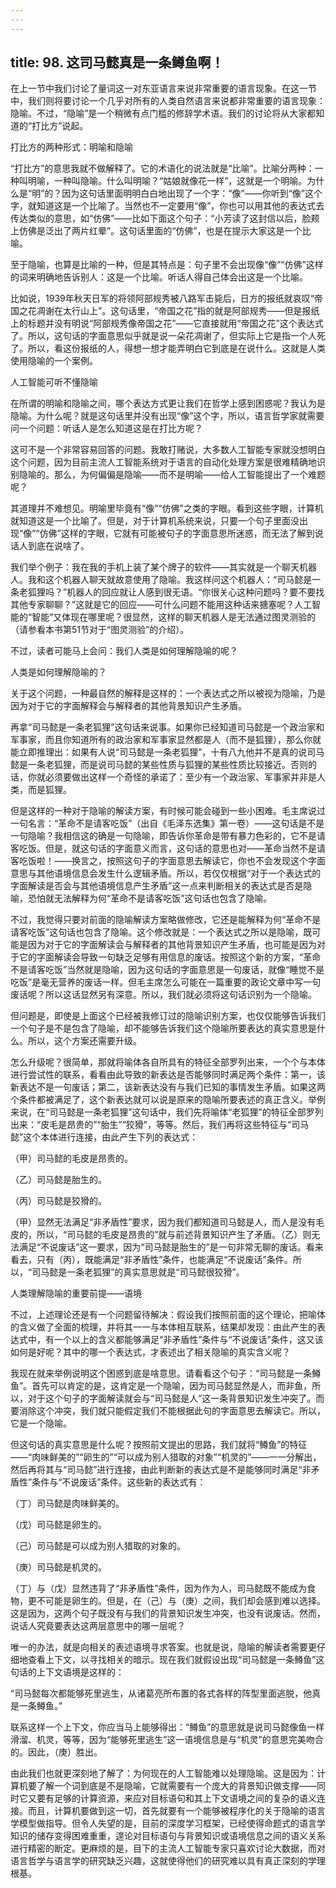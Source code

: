 ```yaml
---
---
---
```

title: 98. 这司马懿真是一条鳟鱼啊！
---




在上一节中我们讨论了量词这一对东亚语言来说非常重要的语言现象。在这一节中，我们则将要讨论一个几乎对所有的人类自然语言来说都非常重要的语言现象：隐喻。不过，“隐喻”是一个稍微有点门槛的修辞学术语。我们的讨论将从大家都知道的“打比方”说起。





打比方的两种形式：明喻和隐喻


“打比方”的意思我就不做解释了。它的术语化的说法就是“比喻”。比喻分两种：一种叫明喻，一种叫隐喻。什么叫明喻？“姑娘就像花一样”，这就是一个明喻。为什么是“明”的？因为这句话里面明明白白地出现了一个字：“像”——你听到“像”这个字，就知道这是一个比喻了。当然也不一定要用“像”，你也可以用其他的表达式去传达类似的意思，如“仿佛”——比如下面这个句子：“小芳读了这封信以后，脸颊上仿佛是泛出了两片红晕”。这句话里面的“仿佛”，也是在提示大家这是一个比喻。

至于隐喻，也算是比喻的一种，但是其特点是：句子里不会出现像“像”“仿佛”这样的词来明确地告诉别人：这是一个比喻。听话人得自己体会出这是一个比喻。

比如说，1939年秋天日军的将领阿部规秀被八路军击毙后，日方的报纸就哀叹“帝国之花凋谢在太行山上”。这句话里，“帝国之花”指的就是阿部规秀——但是报纸上的标题并没有明说“阿部规秀像帝国之花”——它直接就用“帝国之花”这个表达式了。所以，这句话的字面意思似乎就是说一朵花凋谢了，但实际上它是指一个人死了。所以，看这份报纸的人，得想一想才能弄明白它到底是在说什么。这就是人类使用隐喻的一个案例。





人工智能可听不懂隐喻


在所谓的明喻和隐喻之间，哪个表达方式更让我们在哲学上感到困惑呢？我认为是隐喻。为什么呢？就是这句话里并没有出现“像”这个字，所以，语言哲学家就需要问一个问题：听话人是怎么知道这是在打比方呢？

这可不是一个非常容易回答的问题。我敢打赌说，大多数人工智能专家就没想明白这个问题，因为目前主流人工智能系统对于语言的自动化处理方案是很难精确地识别隐喻的。那么，为何偏偏是隐喻——而不是明喻——给人工智能提出了一个难题呢？

其道理并不难想见。明喻里毕竟有“像”“仿佛”之类的字眼。看到这些字眼，计算机就知道这是一个比喻了。但是，对于计算机系统来说，只要一个句子里面没出现“像”“仿佛”这样的字眼，它就有可能被句子的字面意思所迷惑，而无法了解到说话人到底在说啥了。

我们举个例子：我在我的手机上装了某个牌子的软件——其实就是一个聊天机器人。我和这个机器人聊天就故意使用了隐喻。我这样问这个机器人：“司马懿是一条老狐狸吗？”机器人的回应就让人感到很无语。“你很关心这种问题吗？要不要找其他专家聊聊？”这就是它的回应——可什么问题不能用这种话来搪塞呢？人工智能的“智能”又体现在哪里呢？很显然，这样的聊天机器人是无法通过图灵测验的（请参看本书第51节对于“图灵测验”的介绍）。

不过，读者可能马上会问：我们人类是如何理解隐喻的呢？





人类是如何理解隐喻的？


关于这个问题，一种最自然的解释是这样的：一个表达式之所以被视为隐喻，乃是因为对于它的字面解释会与解释者的其他背景知识产生矛盾。

再拿“司马懿是一条老狐狸”这句话来说事。如果你已经知道司马懿是一个政治家和军事家，而且你知道所有的政治家和军事家显然都是人（而不是狐狸），那么你就能立即推理出：如果有人说“司马懿是一条老狐狸”，十有八九他并不是真的说司马懿是一条老狐狸，而是说司马懿的某些性质与狐狸的某些性质比较接近。否则的话，你就必须要做出这样一个奇怪的承诺了：至少有一个政治家、军事家并非是人类，而是狐狸。

但是这样的一种对于隐喻的解读方案，有时候可能会碰到一些小困难。毛主席说过一句名言：“革命不是请客吃饭”（出自《毛泽东选集》第一卷）——这句话是不是一句隐喻？我相信这的确是一句隐喻，即告诉你革命是带有暴力色彩的，它不是请客吃饭。但是，就这句话的字面意义而言，这句话的意思也对——革命当然不是请客吃饭啦！——换言之，按照这句子的字面意思去解读它，你也不会发现这个字面意思与其他语境信息会发生什么逻辑矛盾。所以，若仅仅根据“对于一个表达式的字面解读是否会与其他语境信息产生矛盾”这一点来判断相关的表达式是否是隐喻，恐怕就无法解释为何“革命不是请客吃饭”这句话也包含了隐喻。

不过，我觉得只要对前面的隐喻解读方案略做修改，它还是能解释为何“革命不是请客吃饭”这句话也包含了隐喻。这个修改就是：一个表达式之所以是隐喻，既可能是因为对于它的字面解读会与解释者的其他背景知识产生矛盾，也可能是因为对于它的字面解读会导致一句缺乏足够有用信息的废话。按照这个新的方案，“革命不是请客吃饭”当然就是隐喻，因为这句话的字面意思是一句废话，就像“睡觉不是吃饭”是毫无营养的废话一样。但毛主席怎么可能在一篇重要的政论文章中写一句废话呢？所以这话显然另有深意。所以，我们就必须将这句话识别为一个隐喻。

但问题是，即使是上面这个已经被我修订过的隐喻识别方案，也仅仅能够告诉我们一个句子是不是包含了隐喻，却不能够告诉我们这个隐喻所要表达的真实意思是什么。所以，这个方案还需要升级。

怎么升级呢？很简单，那就将喻体各自所具有的特征全部罗列出来，一个个与本体进行尝试性的联系，看看由此导致的新表达是否能够同时满足两个条件：第一，该新表达不是一句废话；第二，该新表达没有与我们已知的事情发生矛盾。如果这两个条件都被满足了，这个新表达就可以说是原来的隐喻所要表述的真正含义。举例来说，在“司马懿是一条老狐狸”这句话中，我们先将喻体“老狐狸”的特征全部罗列出来：“皮毛是昂贵的”“胎生”“狡猾”，等等。然后，我们再将这些特征与“司马懿”这个本体进行连接，由此产生下列的表达式：

（甲）司马懿的毛皮是昂贵的。

（乙）司马懿是胎生的。

（丙）司马懿是狡猾的。

（甲）显然无法满足“非矛盾性”要求，因为我们都知道司马懿是人，而人是没有毛皮的，所以，“司马懿的毛皮是昂贵的”就与前述背景知识产生了矛盾。（乙）则无法满足“不说废话”这一要求，因为“司马懿是胎生的”是一句非常无聊的废话。看来看去，只有（丙），既能满足“非矛盾性”条件，也能满足“不说废话”条件。所以，“司马懿是一条老狐狸”的真实意思就是“司马懿很狡猾”。





人类理解隐喻的重要前提——语境


不过，上述理论还是有一个问题留待解决：假设我们按照前面的这个理论，把喻体的含义做了全面的梳理，并将其一一与本体相互联系，结果却发现：由此产生的表达式中，有一个以上的含义都能够满足“非矛盾性”条件与“不说废话”条件，这又该如何是好呢？其中的哪一个表达式，才表述出了相关隐喻的真实含义呢？

我现在就来举例说明这个困惑到底是啥意思。请看看这个句子：“司马懿是一条鳟鱼”。首先可以肯定的是，这肯定是一个隐喻，因为司马懿显然是人，而非鱼，所以，对于这个句子的字面解读就会与“司马懿是人”这一条背景知识发生冲突了。而要消除这个冲突，我们就只能假定我们不能根据此句的字面意思去解读它。所以，它是一个隐喻。

但这句话的真实意思是什么呢？按照前文提出的思路，我们就将“鳟鱼”的特征——“肉味鲜美的”“卵生的”“可以成为别人猎取的对象”“机灵的”——一一分解出，然后再将其与“司马懿”进行连接，由此判断新的表达式是不是能够同时满足“非矛盾性”条件与“不说废话”条件。这些新的表达式有：

（丁）司马懿是肉味鲜美的。

（戊）司马懿是卵生的。

（己）司马懿是可以成为别人猎取的对象的。

（庚）司马懿是机灵的。

（丁）与（戊）显然违背了“非矛盾性”条件，因为作为人，司马懿既不能成为食物，更不可能是卵生的。但是，在（己）与（庚）之间，我们却会感到难以选择。这是因为，这两个句子既没有与我们的背景知识发生冲突，也没有说废话。然而，说话人究竟要表达这两层意思中的哪一层呢？

唯一的办法，就是向相关的表述语境寻求答案。也就是说，隐喻的解读者需要更仔细地查看上下文，以寻找相关的暗示。现在我们就假设出现“司马懿是一条鳟鱼”这句话的上下文语境是这样的：

“司马懿每次都能够死里逃生，从诸葛亮所布置的各式各样的阵型里面逃脱，他真是一条鳟鱼。”

联系这样一个上下文，你应当马上能够得出：“鳟鱼”的意思就是说司马懿像鱼一样滑溜、机灵，等等，因为“能够死里逃生”这一语境信息是与“机灵”的意思完美吻合的。因此，（庚）胜出。

由此我们也就更深刻地了解了：为何现在的人工智能难以处理隐喻。这是因为：计算机要了解一个词到底是不是隐喻，它就需要有一个庞大的背景知识做支撑——同时它又要有足够的计算资源，来应对目标语句和其上下文语境之间的复杂的语义连接。而且，计算机要做到这一切，首先就要有一个能够被程序化的关于隐喻的语言学模型做指导。但令人失望的是，目前的深度学习框架，已经使得命题式的语言学知识的储存变得困难重重，遑论对目标语句与背景知识或语境信息之间的语义关系进行精密的断定。更麻烦的是，目下的主流人工智能专家只喜欢讨论大数据，而对语言哲学与语言学的研究缺乏兴趣，这就使得他们的研究难以具有真正深刻的学理根基。